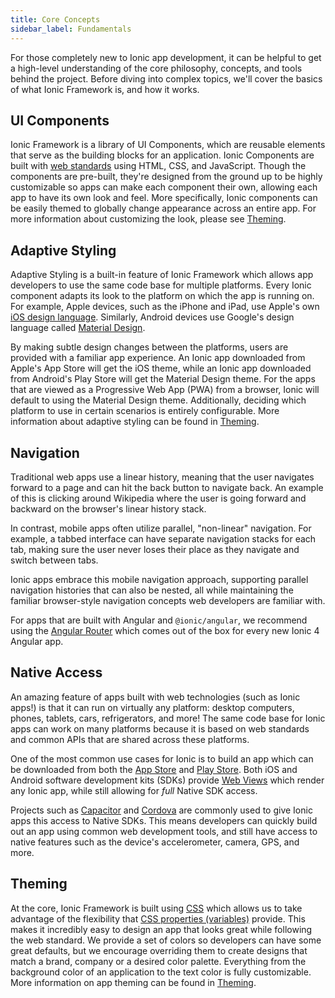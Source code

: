 ```yaml
---
title: Core Concepts
sidebar_label: Fundamentals
---
```


<head>
  <title>App Development Core Concepts and Tools - Ionic Framework API</title>
  <meta
    name="description"
    content="For those new to Ionic app development, a high-level understanding of the core concepts and tools behind the project helps. Read to learn more about Ionic API."
  />
</head>

For those completely new to Ionic app development, it can be helpful to get a high-level understanding of the core philosophy, concepts, and tools behind the project. Before diving into complex topics, we'll cover the basics of what Ionic Framework is, and how it works.

## UI Components

Ionic Framework is a library of UI Components, which are reusable elements that serve as the building blocks for an application. Ionic Components are built with [web standards](../reference/glossary.md#web-standards) using HTML, CSS, and JavaScript. Though the components are pre-built, they're designed from the ground up to be highly customizable so apps can make each component their own, allowing each app to have its own look and feel. More specifically, Ionic components can be easily themed to globally change appearance across an entire app. For more information about customizing the look, please see [Theming](../theming/basics.md).

## Adaptive Styling

Adaptive Styling is a built-in feature of Ionic Framework which allows app developers to use the same code base for multiple platforms. Every Ionic component adapts its look to the platform on which the app is running on. For example, Apple devices, such as the iPhone and iPad, use Apple's own <a href="https://www.apple.com/ios" target="_blank">iOS design language</a>. Similarly, Android devices use Google's design language called <a href="https://material.io/guidelines/" target="_blank">Material Design</a>.

By making subtle design changes between the platforms, users are provided with a familiar app experience. An Ionic app downloaded from Apple's App Store will get the iOS theme, while an Ionic app downloaded from Android's Play Store will get the Material Design theme. For the apps that are viewed as a Progressive Web App (PWA) from a browser, Ionic will default to using the Material Design theme. Additionally, deciding which platform to use in certain scenarios is entirely configurable. More information about adaptive styling can be found in [Theming](../theming/basics.md).

## Navigation

Traditional web apps use a linear history, meaning that the user navigates forward to a page and can hit the back button to navigate back.
An example of this is clicking around Wikipedia where the user is going forward and backward on the browser's linear history stack.

In contrast, mobile apps often utilize parallel, "non-linear" navigation. For example, a tabbed interface can have separate navigation stacks for each tab, making sure the user never loses their place as they navigate and switch between tabs.

Ionic apps embrace this mobile navigation approach, supporting parallel navigation histories that can also be nested, all while maintaining the familiar browser-style navigation concepts web developers are familiar with.

For apps that are built with Angular and `@ionic/angular`, we recommend using the <a href="https://angular.io/guide/router" target="_blank">Angular Router</a> which comes out of the box for every new Ionic 4 Angular app.

## Native Access

An amazing feature of apps built with web technologies (such as Ionic apps!) is that it can run on virtually any platform: desktop computers, phones, tablets, cars, refrigerators, and more! The same code base for Ionic apps can work on many platforms because it is based on web standards and common APIs that are shared across these platforms.

One of the most common use cases for Ionic is to build an app which can be downloaded from both the <a href="https://www.apple.com/ios/app-store/" target="_blank">App Store</a> and <a href="https://play.google.com/" target="_blank">Play Store</a>. Both iOS and Android software development kits (SDKs) provide [Web Views](webview) which render any Ionic app, while still allowing for <i>full</i> Native SDK access.

Projects such as <a href="https://capacitorjs.com/" target="_blank">Capacitor</a> and <a href="https://cordova.apache.org/" target="_blank">Cordova</a> are commonly used to give Ionic apps this access to Native SDKs. This means developers can quickly build out an app using common web development tools, and still have access to native features such as the device's accelerometer, camera, GPS, and more.

## Theming

At the core, Ionic Framework is built using <a href="https://developer.mozilla.org/en-US/docs/Web/CSS" target="_blank">CSS</a> which allows us to take advantage of the flexibility that <a href="https://developer.mozilla.org/en-US/docs/Web/CSS/Using_CSS_variables" target="_blank">CSS properties (variables)</a> provide. This makes it incredibly easy to design an app that looks great while following the web standard. We provide a set of colors so developers can have some great defaults, but we encourage overriding them to create designs that match a brand, company or a desired color palette. Everything from the background color of an application to the text color is fully customizable. More information on app theming can be found in [Theming](../theming/basics.md).
